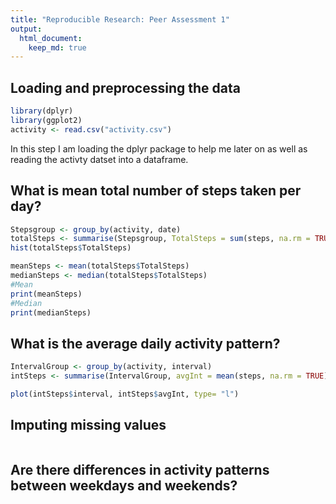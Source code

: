 ```yaml
---
title: "Reproducible Research: Peer Assessment 1"
output: 
  html_document:
    keep_md: true
---
```



## Loading and preprocessing the data
```r
library(dplyr)
library(ggplot2)
activity <- read.csv("activity.csv")
```
In this step I am loading the dplyr package to help me later on as well as reading the activty datset into a dataframe.

## What is mean total number of steps taken per day?
```r
Stepsgroup <- group_by(activity, date)
totalSteps <- summarise(Stepsgroup, TotalSteps = sum(steps, na.rm = TRUE))
hist(totalSteps$TotalSteps)

meanSteps <- mean(totalSteps$TotalSteps)
medianSteps <- median(totalSteps$TotalSteps)
#Mean
print(meanSteps)
#Median
print(medianSteps)
```


## What is the average daily activity pattern?
```r
IntervalGroup <- group_by(activity, interval)
intSteps <- summarise(IntervalGroup, avgInt = mean(steps, na.rm = TRUE))

plot(intSteps$interval, intSteps$avgInt, type= "l")
```


## Imputing missing values
```r

```


## Are there differences in activity patterns between weekdays and weekends?
